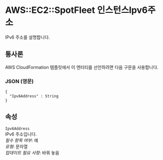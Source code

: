 # AWS::EC2::SpotFleet 인스턴스Ipv6주소

IPv6 주소를 설명합니다.

## 통사론

AWS CloudFormation 템플릿에서 이 엔터티를 선언하려면 다음 구문을 사용합니다.

### JSON (영문)

```
{
  "Ipv6Address" : String
}
```

## 속성

`Ipv6Address`  
IPv6 주소입니다.  
_필수 항목 여부_: 예  
_유형_: 문자열  
_업데이트 필요 사항_: 바꿔 놓음
